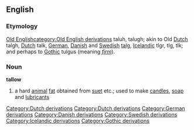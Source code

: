 ==English==
{{wikipedia}}
===Etymology===
[[w:Old English language|Old English]][[category:Old English derivations]] taluh, talugh; akin to Old [[w:Dutch language|Dutch]][[Category:Dutch derivations]] talgh, [[w:Dutch language|Dutch]][[Category:Dutch derivations]] talk, [[w:German language|German]][[Category:German derivations]], [[w:Danish language|Danish]][[Category:Danish derivations]] and [[w:Swedish language|Swedish]][[Category:Swedish derivations]] [[talg]], [[w:Icelandic language|Icelandic]][[Category:Icelandic derivations]] tlgr, tlg, tlk; and perhaps to [[w:Gothic language|Gothic]][[Category:Gothic derivations]] tulgus (meaning ''[[firm]]'').
===Noun===
'''tallow'''
# a hard [[animal]] [[fat]] obtained from [[suet]] etc.; used to make [[candle]]s, [[soap]] and [[lubricant]]s
